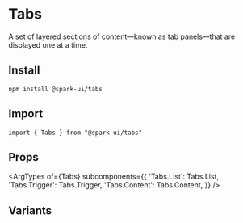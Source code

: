 


<Meta of={stories} />

# Tabs

A set of layered sections of content—known as tab panels—that are displayed one at a time.

## Install

```
npm install @spark-ui/tabs
```

## Import

```
import { Tabs } from "@spark-ui/tabs"
```

## Props

<ArgTypes
  of={Tabs}
  subcomponents={{
    'Tabs.List': Tabs.List,
    'Tabs.Trigger': Tabs.Trigger,
    'Tabs.Content': Tabs.Content,
  }}
/>

## Variants

<Canvas of={stories.Default} />
